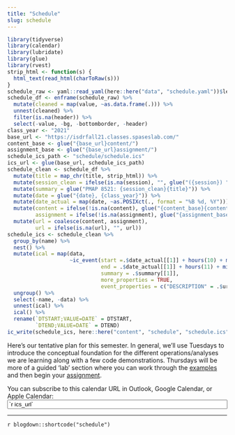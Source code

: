 ```yaml
---
title: "Schedule"
slug: schedule
---
```


```r
library(tidyverse)
library(calendar)
library(lubridate)
library(glue)
library(rvest)
strip_html <- function(s) {
  html_text(read_html(charToRaw(s)))
}
schedule_raw <- yaml::read_yaml(here::here("data", "schedule.yaml"))$lessons
schedule_df <- enframe(schedule_raw) %>% 
  mutate(cleaned = map(value, ~as.data.frame(.))) %>% 
  unnest(cleaned) %>% 
  filter(is.na(header)) %>% 
  select(-value, -bg, -bottomborder, -header)
class_year <- "2021"
base_url <- "https://isdrfall21.classes.spaseslab.com/"
content_base <- glue("{base_url}content/")
assignment_base <- glue("{base_url}assignment/")
schedule_ics_path <- "schedule/schedule.ics"
ics_url <- glue(base_url, schedule_ics_path)
schedule_clean <- schedule_df %>%
  mutate(title = map_chr(title, strip_html)) %>%
  mutate(session_clean = ifelse(is.na(session), "", glue("({session}) "))) %>% 
  mutate(summary = glue("PMAP 8521: {session_clean}{title}")) %>% 
  mutate(date = glue("{date}, {class_year}")) %>% 
  mutate(date_actual = map(date, ~as.POSIXct(., format = "%B %d, %Y"))) %>% 
  mutate(content = ifelse(!is.na(content), glue("{content_base}{content}/"), NA),
         assignment = ifelse(!is.na(assignment), glue("{assignment_base}{assignment}/"), NA)) %>% 
  mutate(url = coalesce(content, assignment),
         url = ifelse(is.na(url), "", url))
schedule_ics <- schedule_clean %>% 
  group_by(name) %>% 
  nest() %>% 
  mutate(ical = map(data,
                    ~ic_event(start =.$date_actual[[1]] + hours(10) + minutes(30),
                              end = .$date_actual[[1]] + hours(11) + minutes(45),
                              summary = .$summary[[1]],
                              more_properties = TRUE,
                              event_properties = c("DESCRIPTION" = .$url[[1]])))) %>% 
  ungroup() %>% 
  select(-name, -data) %>% 
  unnest(ical) %>% 
  ical() %>% 
  rename(`DTSTART;VALUE=DATE` = DTSTART,
         `DTEND;VALUE=DATE` = DTEND)
ic_write(schedule_ics, here::here("content", "schedule", "schedule.ics"))
```

Here's our tentative plan for this semester. In general, we'll use Tuesdays to introduce the conceptual foundation for the different operations/analyses we are learning along with a few code demonstrations. Thursdays will be more of a guided 'lab' section where you can work through the [examples](/examples/) and then begin your [assignment](/assignments/).


<div class="ical">
You can subscribe to this calendar URL in Outlook, Google Calendar, or Apple Calendar:<br><a class="btn btn-primary" href="/`r schedule_ics_path`" role="button"><i class="far fa-calendar-alt"></i></a> <input id="ics_url" type="text" value="`r ics_url`" onclick="this.select()" readonly="readonly" size="60" />
</div>

---

`r blogdown::shortcode("schedule")`